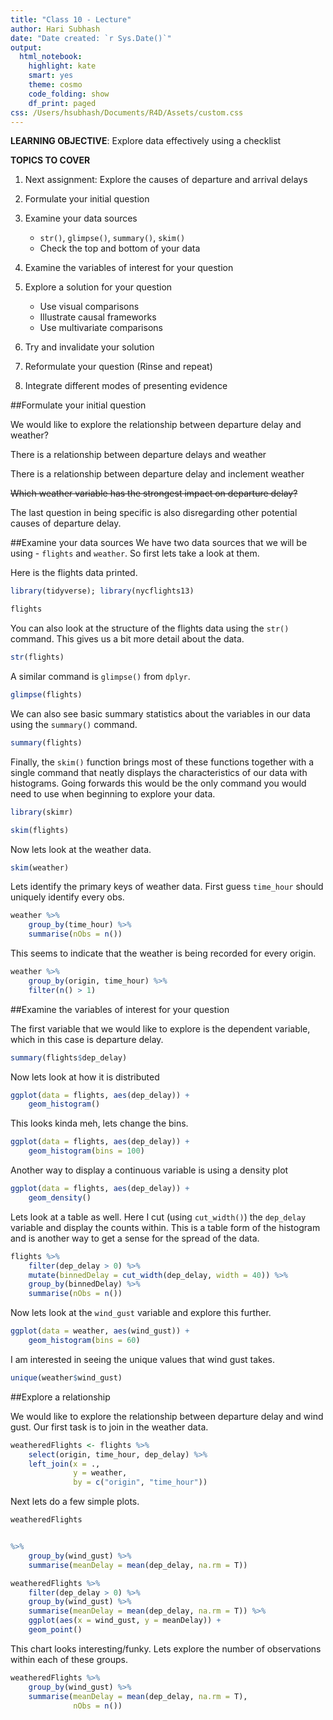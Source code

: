 ```yaml
---
title: "Class 10 - Lecture"
author: Hari Subhash
date: "Date created: `r Sys.Date()`"
output:
  html_notebook:
    highlight: kate
    smart: yes
    theme: cosmo
    code_folding: show
    df_print: paged
css: /Users/hsubhash/Documents/R4D/Assets/custom.css
---
```

**LEARNING OBJECTIVE**: Explore data effectively using a checklist

**TOPICS TO COVER**

1. Next assignment: Explore the causes of departure and arrival delays

2. Formulate your initial question
3. Examine your data sources
    + `str()`, `glimpse()`, `summary()`, `skim()`
    + Check the top and bottom of your data
3. Examine the variables of interest for your question
4. Explore a solution for your question
    + Use visual comparisons
    + Illustrate causal frameworks
    + Use multivariate comparisons
5. Try and invalidate your solution
6. Reformulate your question (Rinse and repeat)
7. Integrate different modes of presenting evidence

##Formulate your initial question

We would like to explore the relationship between departure delay and weather?

There is a relationship between departure delays and weather

There is a relationship between departure delay and inclement weather

~~Which weather variable has the strongest impact on departure delay?~~

The last question in being specific is also disregarding other potential causes of departure delay.

##Examine your data sources
We have two data sources that we will be using - `flights` and `weather`. So first lets take a look at them.

Here is the flights data printed.
```r
library(tidyverse); library(nycflights13)

flights
```

You can also look at the structure of the flights data using the `str()` command. This gives us a bit more detail about the data.
```r
str(flights)
```

A similar command is `glimpse()` from `dplyr`.
```r
glimpse(flights)
```

We can also see basic summary statistics about the variables in our data using the `summary()` command.
```r
summary(flights)
```
Finally, the `skim()` function brings most of these functions together with a single command that neatly displays the characteristics of our data with histograms. Going forwards this would be the only command you would need to use when beginning to explore your data.
```r
library(skimr)

skim(flights)
```

Now lets look at the weather data.
```r
skim(weather)
```

Lets identify the primary keys of weather data. First guess `time_hour` should uniquely identify every obs.
```r
weather %>% 
    group_by(time_hour) %>%
    summarise(nObs = n())
```
This seems to indicate that the weather is being recorded for every origin.
```r
weather %>% 
    group_by(origin, time_hour) %>% 
    filter(n() > 1)
```

##Examine the variables of interest for your question

The first variable that we would like to explore is the dependent variable, which in this case is departure delay.
```r
summary(flights$dep_delay)
```

Now lets look at how it is distributed
```r
ggplot(data = flights, aes(dep_delay)) +
    geom_histogram()
```
This looks kinda meh, lets change the bins.

```r
ggplot(data = flights, aes(dep_delay)) +
    geom_histogram(bins = 100)
```
Another way to display a continuous variable is using a density plot
```r
ggplot(data = flights, aes(dep_delay)) +
    geom_density()
```

Lets look at a table as well. Here I cut (using `cut_width()`) the `dep_delay` variable and display the counts within. This is a table form of the histogram and is another way to get a sense for the spread of the data.
```r
flights %>% 
    filter(dep_delay > 0) %>% 
    mutate(binnedDelay = cut_width(dep_delay, width = 40)) %>% 
    group_by(binnedDelay) %>% 
    summarise(nObs = n())
```

Now lets look at the `wind_gust` variable and explore this further.
```r
ggplot(data = weather, aes(wind_gust)) +
    geom_histogram(bins = 60)
```

I am interested in seeing the unique values that wind gust takes.
```r
unique(weather$wind_gust)
```

##Explore a relationship

We would like to explore the relationship between departure delay and wind gust. Our first task is to join in the weather data.

```r
weatheredFlights <- flights %>% 
    select(origin, time_hour, dep_delay) %>% 
    left_join(x = ., 
              y = weather, 
              by = c("origin", "time_hour"))
```

Next lets do a few simple plots.

```r
weatheredFlights 


%>% 
    group_by(wind_gust) %>% 
    summarise(meanDelay = mean(dep_delay, na.rm = T))
```

```r
weatheredFlights %>% 
    filter(dep_delay > 0) %>% 
    group_by(wind_gust) %>% 
    summarise(meanDelay = mean(dep_delay, na.rm = T)) %>% 
    ggplot(aes(x = wind_gust, y = meanDelay)) +
    geom_point()
```

This chart looks interesting/funky. Lets explore the number of observations within each of these groups.

```r
weatheredFlights %>% 
    group_by(wind_gust) %>% 
    summarise(meanDelay = mean(dep_delay, na.rm = T),
              nObs = n())
```

















